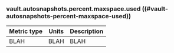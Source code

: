 ### vault.autosnapshots.percent.maxspace.used ((#vault-autosnapshots-percent-maxspace-used))

Metric type | Units | Description
----------- | ----- | -----------
BLAH     | BLAH    | BLAH